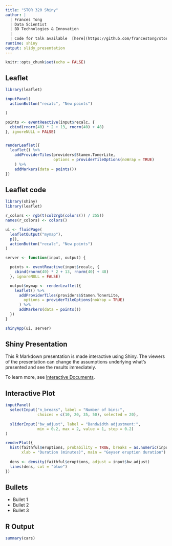 ```yaml
---
title: "STOR 320 Shiny"
author: | 
  | Frances Tong
  | Data Scientist
  | BD Technologies & Innovation
  |
  | Code for talk available  [here](https://github.com/francestong/stor390/tree/master/stor320_shiny/stor320_shiny.Rmd)
runtime: shiny
output: slidy_presentation
---
```


```r
knitr::opts_chunk$set(echo = FALSE)
```

## Leaflet


```r
library(leaflet)

inputPanel(
  actionButton("recalc", "New points")

)

points <- eventReactive(input$recalc, {
  cbind(rnorm(40) * 2 + 13, rnorm(40) + 48)
}, ignoreNULL = FALSE)


renderLeaflet({
  leaflet() %>%
    addProviderTiles(providers$Stamen.TonerLite,
                     options = providerTileOptions(noWrap = TRUE)
    ) %>%
    addMarkers(data = points())
})
```

## Leaflet code

```r
library(shiny)
library(leaflet)

r_colors <- rgb(t(col2rgb(colors()) / 255))
names(r_colors) <- colors()

ui <- fluidPage(
  leafletOutput("mymap"),
  p(),
  actionButton("recalc", "New points")
)

server <- function(input, output) {

  points <- eventReactive(input$recalc, {
    cbind(rnorm(40) * 2 + 13, rnorm(40) + 48)
  }, ignoreNULL = FALSE)

  output$mymap <- renderLeaflet({
    leaflet() %>%
      addProviderTiles(providers$Stamen.TonerLite,
        options = providerTileOptions(noWrap = TRUE)
      ) %>%
      addMarkers(data = points())
  })
}

shinyApp(ui, server)
```





## Shiny Presentation

This R Markdown presentation is made interactive using Shiny. The viewers of the presentation can change the assumptions underlying what's presented and see the results immediately. 

To learn more, see [Interactive Documents](http://rmarkdown.rstudio.com/authoring_shiny.html).

## Interactive Plot

```r
inputPanel(
  selectInput("n_breaks", label = "Number of bins:",
              choices = c(10, 20, 35, 50), selected = 20),
  
  sliderInput("bw_adjust", label = "Bandwidth adjustment:",
              min = 0.2, max = 2, value = 1, step = 0.2)
)

renderPlot({
  hist(faithful$eruptions, probability = TRUE, breaks = as.numeric(input$n_breaks),
       xlab = "Duration (minutes)", main = "Geyser eruption duration")
  
  dens <- density(faithful$eruptions, adjust = input$bw_adjust)
  lines(dens, col = "blue")
})
```

## Bullets

- Bullet 1
- Bullet 2
- Bullet 3

## R Output

```r
summary(cars)
```


